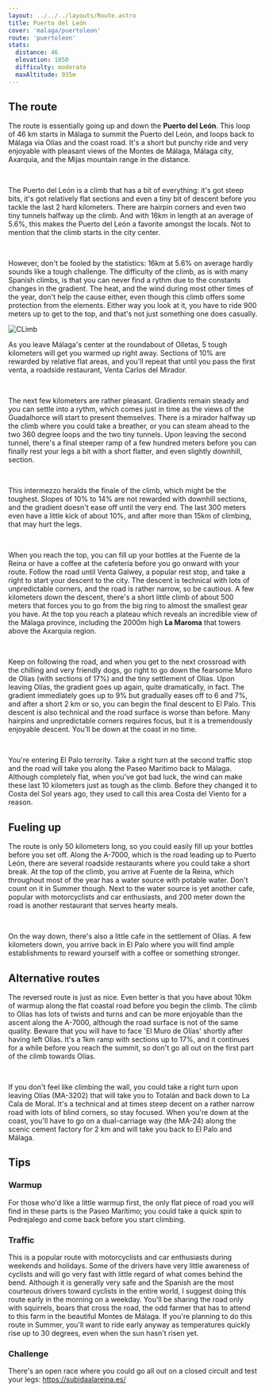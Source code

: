 ```yaml
---
layout: ../../../layouts/Route.astro
title: Puerto del León
cover: 'malaga/puertoleon'
route: 'puertoleon'
stats:
  distance: 46
  elevation: 1050
  difficulty: moderate
  maxAltitude: 935m
---
```


## The route
 
The route is essentially going up and down the **Puerto del León**. This loop of 46 km starts in Málaga to summit the Puerto del León, and loops back to Málaga via Olías and the coast road.
It's a short but punchy ride and very enjoyable with pleasant views of the Montes de Málaga, Málaga city, Axarquia, and the Mijas mountain range in the distance.

&nbsp;

The Puerto del León is a climb that has a bit of everything: it's got steep bits, it's got relatively flat sections and even a tiny bit of descent before you tackle the last 2 hard kilometers. There are hairpin corners and even
two tiny tunnels halfway up the climb. And with 16km in length at an average of 5.6%, this makes the Puerto del León a favorite amongst the locals. Not to mention that the climb starts in the city center. 
 
&nbsp;

However, don't be fooled by the statistics: 16km at 5.6% on average hardly sounds like a tough challenge. 
The difficulty of the climb, as is with many Spanish climbs, is that you can never find a rythm due to the constants changes in the gradient. The heat, and the wind during most other times of the year, don't help the cause either, even though this climb offers some protection from the elements. Either way you look at it, you have to ride 900 meters up to get to the top, and that's not just something one does casually.

<img
  src="/routes/puertoleon/climb.png"
  alt="CLimb"
  class="mt-4 mb-8"
  height={600}
/>

As you leave Málaga's center at the roundabout of Olletas, 5 tough
kilometers will get you warmed up right away. Sections of 10% are
rewarded by relative flat areas, and you'll repeat that until you pass
the first venta, a roadside restaurant, Venta Carlos del Mirador.

&nbsp;

The next few kilometers are rather pleasant. Gradients remain steady and you can settle into a rythm, which comes just in time as the views of the Guadalhorce will start to present themselves.
There is a mirador halfway up the climb where you could take a breather, or you can steam ahead to the two 360 degree loops and the two tiny tunnels. Upon leaving the second tunnel, there's a final steeper ramp of a few hundred meters before you can finally rest your legs a bit with a short flatter, and even slightly downhill, section.
  
&nbsp;

This intermezzo heralds the finale of the climb, which might be the toughest. Slopes of 10% to 14% are not rewarded with downhill sections, and the gradient doesn't ease off until the very end. The last 300 meters even have a little kick of about 10%, and after more than 15km of climbing, that may hurt the legs.

&nbsp;

When you reach the top, you can fill up your bottles at the Fuente de la Reina or have a coffee at the cafetería before you go onward with your route. 
Follow the road until Venta Galwey, a popular rest stop, and take a right to start your descent to the city. The descent is technical with lots of unpredictable corners, and the road is rather narrow, so be cautious.
A few kilometers down the descent, there's a short little climb of about 500 meters that forces you to go from the big ring to almost the smallest gear you have. At the top you reach a plateau which reveals an incredible view of the Málaga province, including the 2000m high **La Maroma** that towers above the Axarquia region.

&nbsp;

Keep on following the road, and when you get to the next crossroad with the chilling and very friendly dogs, go right to go down the fearsome Muro de Olías (with sections of 17%) and the tiny settlement of Olías.
Upon leaving Olías, the gradient goes up again, quite dramatically, in fact. The gradient immediately goes up to 9% but gradually eases off to 6 and 7%, and after a short 2 km or so, you can begin the final descent to El Palo. 
This descent is also technical and the road surface is worse than before. Many hairpins and unpredictable corners requires focus, but it is a tremendously enjoyable descent. You'll be down at the coast in no time.

&nbsp;

You're entering El Palo terrority. Take a right turn at the second traffic stop and the road will take you along the Paseo Marítimo back to Málaga. Although completely flat, when you've got bad luck, the wind can make these last 10 kilometers just as tough as the climb.
Before they changed it to Costa del Sol years ago, they used to call this area Costa del Viento for a reason.

## Fueling up

The route is only 50 kilometers long, so you could easily fill up your
bottles before you set off. Along the A-7000, which is the road
leading up to Puerto León, there are several roadside restaurants
where you could take a short break. At the top of the climb, you
arrive at Fuente de la Reina, which throughout most of the year has a
water source with potable water. Don't count on it in Summer though.
Next to the water source is yet another cafe, popular with
motorcyclists and car enthusiasts, and 200 meter down the road is
another restaurant that serves hearty meals.

&nbsp;

On the way down, there's also a little cafe in the settlement of
Olías. A few kilometers down, you arrive back in El Palo where you
will find ample establishments to reward yourself with a coffee or
something stronger.

## Alternative routes

The reversed route is just as nice. Even better is that you have about
10km of warmup along the flat coastal road before you begin the climb.
The climb to Olías has lots of twists and turns and can be more
enjoyable than the ascent along the A-7000, although the road surface
is not of the same quality. Beware that you will have to face 'El Muro
de Olías' shortly after having left Olías. It's a 1km ramp with
sections up to 17%, and it continues for a while before you reach the
summit, so don't go all out on the first part of the climb towards
Olías.

&nbsp;

If you don't feel like climbing the wall, you could take a right turn
upon leaving Olías (MA-3202) that will take you to Totalán and back
down to La Cala de Moral. It's a technical and at times steep decent
on a rather narrow road with lots of blind corners, so stay focused.
When you're down at the coast, you'll have to go on a dual-carriage
way (the MA-24) along the scenic cement factory for 2 km and will take
you back to El Palo and Málaga.

## Tips

### Warmup

For those who'd like a little warmup first, the only flat piece of road you will find in these parts is the Paseo Marítimo;
you could take a quick spin to Pedrejalego and come back before you start climbing.

### Traffic

This is a popular route with motorcyclists and car enthusiasts during
weekends and holidays. Some of the drivers have very little awareness
of cyclists and will go very fast with little regard of what comes
behind the bend. Although it is generally very safe and the Spanish
are the most courteous drivers toward cyclists in the entire world, I
suggest doing this route early in the morning on a weekday. You'll be
sharing the road only with squirrels, boars that cross the road, the
odd farmer that has to attend to this farm in the beautiful Montes de
Málaga. If you're planning to do this route in Summer, you'll want to
ride early anyway as temperatures quickly rise up to 30 degrees, even
when the sun hasn't risen yet.

### Challenge

There's an open race where you could go all out on a closed circuit and test your legs: https://subidaalareina.es/
